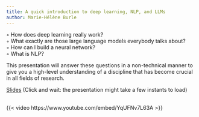 ```yaml
---
title: A quick introduction to deep learning, NLP, and LLMs
author: Marie-Hélène Burle
---
```


:::{.def}

◦ How does deep learning really work? \
◦ What exactly are those large language models everybody talks about? \
◦ How can I build a neural network? \
◦ What is NLP?

This presentation will answer these questions in a non-technical manner to give you a high-level understanding of a discipline that has become crucial in all fields of research.

:::

[Slides](ws_dl_nlp_llm_slides.html){.btn .btn-outline-primary} [(Click and wait: the presentation might take a few instants to load)]{.inlinenote}
<br><br>

{{< video https://www.youtube.com/embed/YqUFNv7L63A >}}
